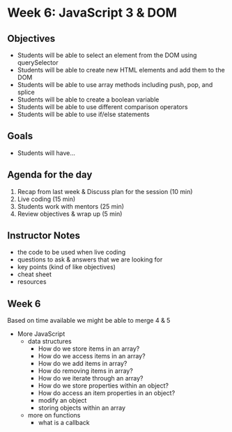 # Week 6: JavaScript 3 & DOM

## Objectives

- Students will be able to select an element from the DOM using querySelector
- Students will be able to create new HTML elements and add them to the DOM
- Students will be able to use array methods including push, pop, and splice
- Students will be able to create a boolean variable
- Students will be able to use different comparison operators
- Students will be able to use if/else statements

## Goals

- Students will have...

## Agenda for the day

1. Recap from last week & Discuss plan for the session (10 min)
2. Live coding (15 min)
3. Students work with mentors (25 min)
4. Review objectives & wrap up (5 min)

## Instructor Notes

- the code to be used when live coding
- questions to ask & answers that we are looking for
- key points (kind of like objectives)
- cheat sheet
- resources

## Week 6

Based on time available we might be able to merge 4 & 5

- More JavaScript
  - data structures
    - How do we store items in an array?
    - How do we access items in an array?
    - How do we add items in array?
    - How do removing items in array?
    - How do we iterate through an array?
    - How do we store properties within an object?
    - How do access an item properties in an object?
    - modify an object
    - storing objects within an array
  - more on functions
    - what is a callback
